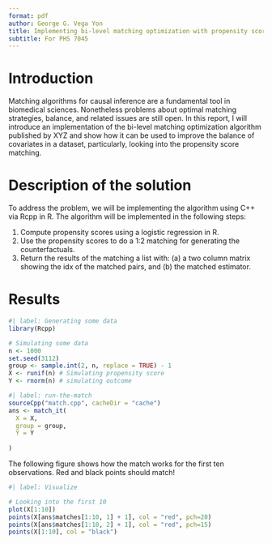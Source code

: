 ```yaml
---
format: pdf
author: George G. Vega Yon
title: Implementing bi-level matching optimization with propensity score
subtitle: For PHS 7045
---
```


# Introduction

Matching algorithms for causal inference are a fundamental tool in biomedical sciences. Nonetheless problems about optimal matching strategies, balance, and related issues are still open. In this report, I will introduce an implementation of the bi-level matching optimization algorithm published by XYZ and show how it can be used to improve the balance of covariates in a dataset, particularly, looking into the propensity score matching.

# Description of the solution

To address the problem, we will be implementing the algorithm using C++ via Rcpp in R. The algorithm will be implemented in the following steps:

1. Compute propensity scores using a logistic regression in R.
2. Use the propensity scores to do a 1:2 matching for generating the counterfactuals.
3. Return the results of the matching a list with: (a) a two column matrix showing the idx of the matched pairs, and (b) the matched estimator.


# Results

```r
#| label: Generating some data
library(Rcpp)

# Simulating some data
n <- 1000
set.seed(3112)
group <- sample.int(2, n, replace = TRUE) - 1
X <- runif(n) # Simulating propensity score
Y <- rnorm(n) # simulating outcome
```

```r
#| label: run-the-match
sourceCpp("match.cpp", cacheDir = "cache")
ans <- match_it(
  X = X,
  group = group,
  Y = Y  
  
)
```

The following figure shows how the match works for the first ten observations. Red and black points should
match!

```r
#| label: Visualize

# Looking into the first 10
plot(X[1:10])
points(X[ans$matches[1:10, 1] + 1], col = "red", pch=20)
points(X[ans$matches[1:10, 2] + 1], col = "red", pch=15)
points(X[1:10], col = "black")
```
